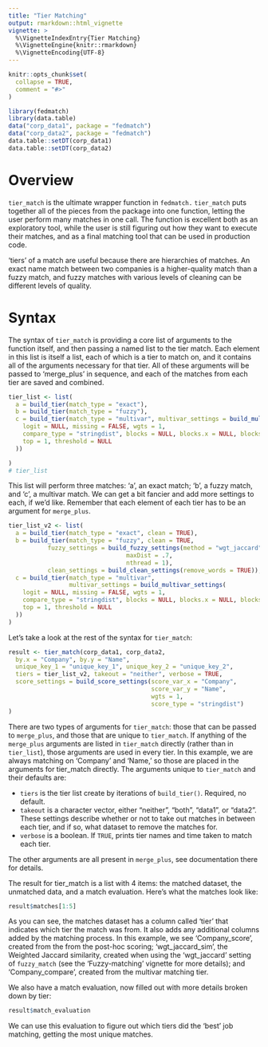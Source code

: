 ```yaml
---
title: "Tier Matching"
output: rmarkdown::html_vignette
vignette: >
  %\VignetteIndexEntry{Tier Matching}
  %\VignetteEngine{knitr::rmarkdown}
  %\VignetteEncoding{UTF-8}
---
```


```r
knitr::opts_chunk$set(
  collapse = TRUE,
  comment = "#>"
)
```

```r
library(fedmatch)
library(data.table)
data("corp_data1", package = "fedmatch")
data("corp_data2", package = "fedmatch")
data.table::setDT(corp_data1)
data.table::setDT(corp_data2)
```

# Overview

`tier_match` is the ultimate wrapper function in `fedmatch.` `tier_match` puts together all of the pieces from the package into one function, letting the user perform many matches in one call. The function is excellent both as an exploratory tool, while the user is still figuring out how they want to execute their matches, and as a final matching tool that can be used in production code. 

'tiers' of a match are useful because there are hierarchies of matches. An exact name match between two companies is a higher-quality match than a fuzzy match, and fuzzy matches with various levels of cleaning can be different levels of quality. 

# Syntax

The syntax of `tier_match` is providing a core list of arguments to the function itself, and then passing a named list to the tier match. Each element in this list is itself a list, each of which is a tier to match on, and it contains all of the arguments necessary for that tier. All of these arguments will be passed to 'merge_plus' in sequence, and each of the matches from each tier are saved and combined.

```r
tier_list <- list(
  a = build_tier(match_type = "exact"),
  b = build_tier(match_type = "fuzzy"),
  c = build_tier(match_type = "multivar", multivar_settings = build_multivar_settings(
    logit = NULL, missing = FALSE, wgts = 1,
    compare_type = "stringdist", blocks = NULL, blocks.x = NULL, blocks.y = NULL,
    top = 1, threshold = NULL
  ))

)
# tier_list
```

This list will perform three matches: 'a', an exact match; 'b', a fuzzy match, and 'c', a multivar match. We can get a bit fancier and add more settings to each, if we'd like. Remember that each element of each tier has to be an argument for `merge_plus`.

```r
tier_list_v2 <- list(
  a = build_tier(match_type = "exact", clean = TRUE),
  b = build_tier(match_type = "fuzzy", clean = TRUE,
           fuzzy_settings = build_fuzzy_settings(method = "wgt_jaccard",
                                 maxDist = .7,
                                 nthread = 1),
           clean_settings = build_clean_settings(remove_words = TRUE)),
  c = build_tier(match_type = "multivar", 
                 multivar_settings = build_multivar_settings(
    logit = NULL, missing = FALSE, wgts = 1,
    compare_type = "stringdist", blocks = NULL, blocks.x = NULL, blocks.y = NULL,
    top = 1, threshold = NULL
  ))
)
```

Let's take a look at the rest of the syntax for `tier_match`:

```r
result <- tier_match(corp_data1, corp_data2,
  by.x = "Company", by.y = "Name",
  unique_key_1 = "unique_key_1", unique_key_2 = "unique_key_2",
  tiers = tier_list_v2, takeout = "neither", verbose = TRUE,
  score_settings = build_score_settings(score_var_x = "Company",
                                        score_var_y = "Name",
                                        wgts = 1,
                                        score_type = "stringdist")
)
```

There are two types of arguments for `tier_match`: those that can be passed to `merge_plus`, and those that are unique to `tier_match`. If anything of the `merge_plus` arguments are listed in `tier_match` directly (rather than in `tier_list`), those arguments are used in every tier. In this example, we are always matching on 'Company' and 'Name,' so those are placed in the arguments for tier_match directly. The arguments unique to `tier_match` and their defaults are:

- `tiers` is the tier list create by iterations of `build_tier()`. Required, no default.
- `takeout` is a character vector, either "neither", "both", "data1", or "data2". These settings describe whether or not to take out matches in between each tier, and if so, what dataset to remove the matches for.
- `verbose` is a boolean. If `TRUE`, prints tier names and time taken to match each tier.

The other arguments are all present in `merge_plus`, see documentation there for details.

The result for tier_match is a list with 4 items: the matched dataset, the unmatched data, and a match evaluation.
Here's what the matches look like:

```r
result$matches[1:5]
```

As you can see, the matches dataset has a column called 'tier' that indicates which tier the match was from. It also adds any additional columns added by the matching process. In this example, we see 'Company_score', created from the from the post-hoc scoring; 'wgt_jaccard_sim', the Weighted Jaccard similarity, created when using the 'wgt_jaccard' setting of `fuzzy_match` (see the 'Fuzzy-matching' vignette for more details); and  'Company_compare', created from the multivar matching tier.

We also have a match evaluation, now filled out with more details broken down by tier:

```r
result$match_evaluation
```

We can use this evaluation to figure out which tiers did the 'best' job matching, getting the most unique matches.

